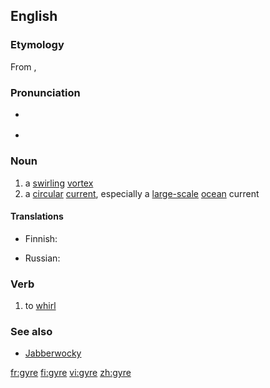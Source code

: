 {{wikipedia}}
==English==

===Etymology===
From {{etyl|la}} {{term|gyrus#Latin|gyrus|lang=la}}, {{etyl|grc}} {{term|sc=polytonic|γύρος||tr=gyros|circle, ring, turning}}

===Pronunciation===
* {{a|UK}} {{IPA|/dʒaɪ.ə/}}
* {{a|US}} {{enPR|jīər}} {{IPA|/dʒaɪ.ɚ/}}

===Noun===
{{en-noun}}

# a [[swirling]] [[vortex]]
# a [[circular]] [[current]], especially a [[large-scale]] [[ocean]] current

====Translations====
{{trans-top|a swirling vortex}}
* Finnish: {{t-|fi|pyörre}}
{{trans-mid}}
* Russian: {{t+|ru|вихрь|m|sc=Cyrl}}
{{trans-bottom}}

{{trans-top|a circular current, especially a large-scale ocean current}}
{{trans-mid}}
{{trans-bottom}}

===Verb===
{{en-verb|gyr|ing}}

# {{intransitive}} to [[whirl]]

===See also===
*[[Jabberwocky]]

[[fr:gyre]]
[[fi:gyre]]
[[vi:gyre]]
[[zh:gyre]]